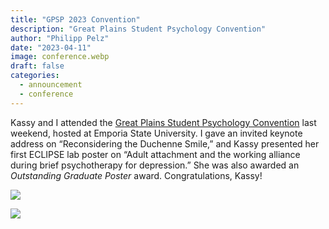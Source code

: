 ```yaml
---
title: "GPSP 2023 Convention"
description: "Great Plains Student Psychology Convention"
author: "Philipp Pelz"
date: "2023-04-11"
image: conference.webp
draft: false
categories:
  - announcement
  - conference
---
```


Kassy and I attended the [Great Plains Student Psychology Convention](https://sites.google.com/emporia.edu/great-plains-2023) last weekend, hosted at Emporia State University. I gave an invited keynote address on "Reconsidering the Duchenne Smile," and Kassy presented her first ECLIPSE lab poster on "Adult attachment and the working alliance during brief psychotherapy for depression." She was also awarded an *Outstanding Graduate Poster* award. Congratulations, Kassy!

![](gpsp2023_gray_poster.webp)

![](gpsp2023_gray_award.webp)


